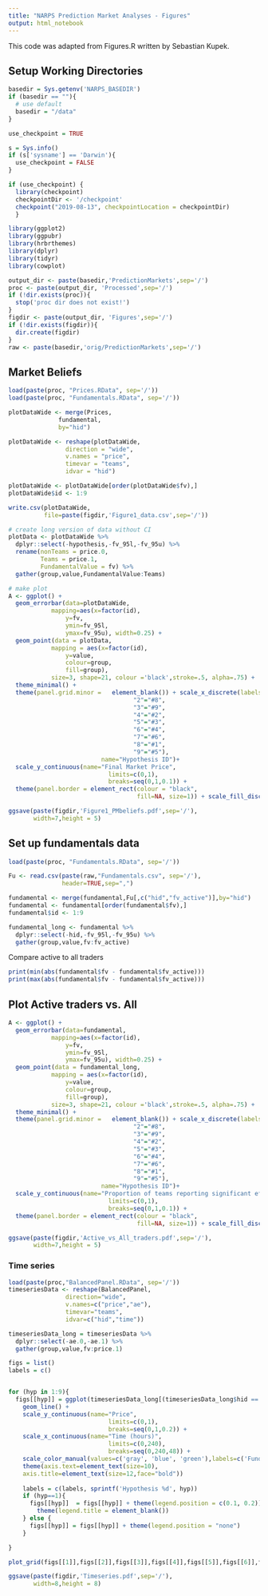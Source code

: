 ```yaml
---
title: "NARPS Prediction Market Analyses - Figures"
output: html_notebook
---
```


This code was adapted from Figures.R written by Sebastian Kupek.

## Setup Working Directories

```r


basedir = Sys.getenv('NARPS_BASEDIR')
if (basedir == ""){
  # use default
  basedir = "/data"
}

use_checkpoint = TRUE

s = Sys.info()
if (s['sysname'] == 'Darwin'){
  use_checkpoint = FALSE
}

if (use_checkpoint) {
  library(checkpoint)
  checkpointDir <- '/checkpoint'
  checkpoint("2019-08-13", checkpointLocation = checkpointDir)
  }

library(ggplot2)
library(ggpubr)
library(hrbrthemes)
library(dplyr)
library(tidyr)
library(cowplot)

output_dir <- paste(basedir,'PredictionMarkets',sep='/')
proc <- paste(output_dir, 'Processed',sep='/')
if (!dir.exists(proc)){
  stop('proc dir does not exist!')
}
figdir <- paste(output_dir, 'Figures',sep='/')
if (!dir.exists(figdir)){
  dir.create(figdir)
}
raw <- paste(basedir,'orig/PredictionMarkets',sep='/')


```

## Market Beliefs


```r
load(paste(proc, "Prices.RData", sep='/'))
load(paste(proc, "Fundamentals.RData", sep='/'))

plotDataWide <- merge(Prices, 
              fundamental, 
              by="hid")

plotDataWide <- reshape(plotDataWide, 
                direction = "wide", 
                v.names = "price", 
                timevar = "teams", 
                idvar = "hid")

plotDataWide <- plotDataWide[order(plotDataWide$fv),]
plotDataWide$id <- 1:9

write.csv(plotDataWide,
          file=paste(figdir,'Figure1_data.csv',sep='/'))

```

```r

# create long version of data without CI
plotData <- plotDataWide %>% 
  dplyr::select(-hypothesis,-fv_95l,-fv_95u) %>%
  rename(nonTeams = price.0,
         Teams = price.1,
         FundamentalValue = fv) %>%
  gather(group,value,FundamentalValue:Teams)

# make plot
A <- ggplot() + 
  geom_errorbar(data=plotDataWide,
            mapping=aes(x=factor(id), 
                y=fv,
                ymin=fv_95l,
                ymax=fv_95u), width=0.25) +  
  geom_point(data = plotData,
            mapping = aes(x=factor(id),
                y=value,
                colour=group,
                fill=group), 
            size=3, shape=21, colour ='black',stroke=.5, alpha=.75) +  
  theme_minimal() +
  theme(panel.grid.minor =   element_blank()) + scale_x_discrete(labels=c("1"="#7", 
                                   "2"="#8", 
                                   "3"="#9", 
                                   "4"="#2", 
                                   "5"="#3", 
                                   "6"="#4", 
                                   "7"="#6",
                                   "8"="#1",
                                   "9"="#5"), 
                          name="Hypothesis ID")+
  scale_y_continuous(name="Final Market Price",
                            limits=c(0,1),
                            breaks=seq(0,1,0.1)) + 
  theme(panel.border = element_rect(colour = "black", 
                                    fill=NA, size=1)) + scale_fill_discrete(name = NULL, labels = c("Fundamental value", "Non-team Members", "Team members"))

ggsave(paste(figdir,'Figure1_PMbeliefs.pdf',sep='/'),
       width=7,height = 5)

```


## Set up fundamentals data

```r
load(paste(proc, "Fundamentals.RData", sep='/'))

Fu <- read.csv(paste(raw,"Fundamentals.csv", sep='/'),
               header=TRUE,sep=",")

fundamental <- merge(fundamental,Fu[,c("hid","fv_active")],by="hid")
fundamental <- fundamental[order(fundamental$fv),]
fundamental$id <- 1:9

fundamental_long <- fundamental %>%
  dplyr::select(-hid,-fv_95l,-fv_95u) %>%
  gather(group,value,fv:fv_active)

```

Compare active to all traders
```r
print(min(abs(fundamental$fv - fundamental$fv_active)))
print(max(abs(fundamental$fv - fundamental$fv_active)))

```

## Plot Active traders vs. All

```r

A <- ggplot() + 
  geom_errorbar(data=fundamental,
            mapping=aes(x=factor(id), 
                y=fv,
                ymin=fv_95l,
                ymax=fv_95u), width=0.25) +  
  geom_point(data = fundamental_long,
            mapping = aes(x=factor(id),
                y=value,
                colour=group,
                fill=group), 
            size=3, shape=21, colour ='black',stroke=.5, alpha=.75) +  
  theme_minimal() +
  theme(panel.grid.minor =   element_blank()) + scale_x_discrete(labels=c("1"="#7", 
                                   "2"="#8", 
                                   "3"="#9", 
                                   "4"="#2", 
                                   "5"="#3", 
                                   "6"="#4", 
                                   "7"="#6",
                                   "8"="#1",
                                   "9"="#5"), 
                          name="Hypothesis ID")+
  scale_y_continuous(name="Proportion of teams reporting significant effect",
                            limits=c(0,1),
                            breaks=seq(0,1,0.1)) + 
  theme(panel.border = element_rect(colour = "black", 
                                    fill=NA, size=1)) + scale_fill_discrete(name = NULL, labels = c("All analysis teams", "Active traders"))

ggsave(paste(figdir,'Active_vs_All_traders.pdf',sep='/'),
       width=7,height = 5)

```

### Time series

```r
load(paste(proc,"BalancedPanel.RData", sep='/'))
timeseriesData <- reshape(BalancedPanel,
                direction="wide",
                v.names=c("price","ae"),
                timevar="teams",
                idvar=c("hid","time"))

timeseriesData_long = timeseriesData %>%
  dplyr::select(-ae.0,-ae.1) %>%
  gather(group,value,fv:price.1)


```


```r
figs = list()
labels = c()


for (hyp in 1:9){
  figs[[hyp]] = ggplot(timeseriesData_long[(timeseriesData_long$hid == hyp),],aes(x=time,y=value, colour=as.factor(group))) + 
    geom_line() + 
    scale_y_continuous(name="Price",
                            limits=c(0,1),
                            breaks=seq(0,1,0.2)) + 
    scale_x_continuous(name="Time (hours)",
                            limits=c(0,240),
                            breaks=seq(0,240,48)) +
    scale_color_manual(values=c('gray', 'blue', 'green'),labels=c('Fundamental values', 'Non-team members', 'Team members')) + 
    theme(axis.text=element_text(size=10),
    axis.title=element_text(size=12,face="bold"))
  
    labels = c(labels, sprintf('Hypothesis %d', hyp))
    if (hyp==1){
      figs[[hyp]]  = figs[[hyp]] + theme(legend.position = c(0.1, 0.2)) + 
        theme(legend.title = element_blank())
    } else {
      figs[[hyp]] = figs[[hyp]] + theme(legend.position = "none")
    }

}

plot_grid(figs[[1]],figs[[2]],figs[[3]],figs[[4]],figs[[5]],figs[[6]],figs[[7]],figs[[8]], figs[[9]], ncol=3, labels = labels, label_x=0.25, label_size = 14) #, labels = c('A', 'B'), )

ggsave(paste(figdir,'Timeseries.pdf',sep='/'),
       width=8,height = 8)

```


